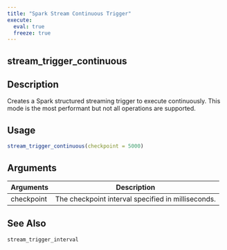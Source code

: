 ```yaml
---
title: "Spark Stream Continuous Trigger"
execute:
  eval: true
  freeze: true
---
```


## stream_trigger_continuous

## Description
Creates a Spark structured streaming trigger to execute continuously. This mode is the most performant but not all operations are supported.


## Usage
```r
stream_trigger_continuous(checkpoint = 5000)
```

## Arguments
|Arguments|Description|
|---|---|
| checkpoint | The checkpoint interval specified in milliseconds. |







## See Also
`stream_trigger_interval`

